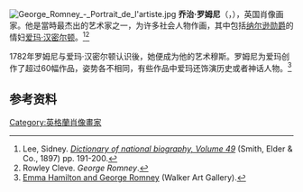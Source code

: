 {{noteTA
|1 =zh:佐治;zh-hans:乔治;zh-hk:佐治;zh-sg:乔治;zh-tw:喬治;zh-cn:乔治
}}

[[File:George_Romney_-_Portrait_de_l'artiste.jpg|thumb]]
'''乔治·罗姆尼'''（{{lang|en|George Romney}}，{{bd|1734年|12月26日|1802年|11月15日}}），英国肖像画家。他是當時最杰出的艺术家之一，为许多社会人物作画，其中包括[[纳尔逊勋爵|纳尔逊勋爵]]的情妇[[爱玛·汉密尔顿|爱玛·汉密尔顿]]。<ref>Lee, Sidney. ''[http://www.archive.org/details/dictionaryofnati49stepuoft Dictionary of national biography, Volume 49]'' (Smith, Elder & Co., 1897) pp. 191-200.</ref><ref>Rowley Cleve. ''George Romney''.</ref>

1782年罗姆尼与爱玛·汉密尔顿认识後，她便成为他的艺术穆斯。罗姆尼为爱玛创作了超过60幅作品，姿势各不相同，有些作品中爱玛还饰演历史或者神话人物。<ref>[http://www.liverpoolmuseums.org.uk/walker/exhibitions/romneyg/emmageorge.asp Emma Hamilton and George Romney] {{Wayback|url=http://www.liverpoolmuseums.org.uk/walker/exhibitions/romneyg/emmageorge.asp |date=20061210052336 }} (Walker Art Gallery).</ref>

==参考资料==
{{commons+cat|George Romney}}
{{reflist}}

{{Authority control}}
[[Category:英格蘭肖像畫家|Category:英格蘭肖像畫家]]